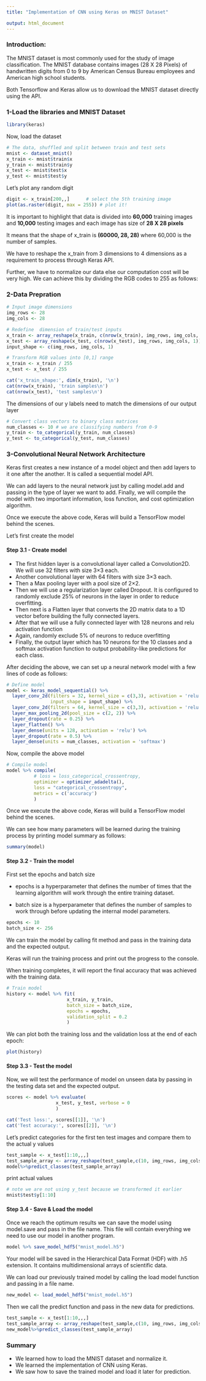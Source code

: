 ```yaml
---
title: "Implementation of CNN using Keras on MNIST Dataset"

output: html_document
---
```

### Introduction:

The MNIST dataset is most commonly used for the study of image classification. The MNIST database contains images (28 X 28 Pixels) of handwritten digits from 0 to 9 by American Census Bureau employees and American high school students. 


Both Tensorflow and Keras allow us to download the MNIST dataset directly using the API.


### 1-Load the libraries and MNIST Dataset

```r
library(keras)
```

Now, load the dataset

```r
# The data, shuffled and split between train and test sets
mnist <- dataset_mnist()
x_train <- mnist$train$x
y_train <- mnist$train$y
x_test <- mnist$test$x
y_test <- mnist$test$y

```

Let's plot any random digit

```r
digit <- x_train[200,,]      # select the 5th training image
plot(as.raster(digit, max = 255)) # plot it!
```

It is important to highlight that data is divided into **60,000** training images and **10,000** testing images and each image has size of **28 X 28 pixels**

It means that the shape of x_train is **(60000, 28, 28)** where 60,000 is the number of samples. 

We have to reshape the x_train from 3 dimensions to 4 dimensions as a requirement to process through Keras API.

Further, we have to normalize our data else our computation cost will be very high. We can achieve this by dividing the RGB codes to 255 as follows:

### 2-Data Prepration

```r
# Input image dimensions
img_rows <- 28
img_cols <- 28

# Redefine  dimension of train/test inputs
x_train <- array_reshape(x_train, c(nrow(x_train), img_rows, img_cols, 1))
x_test <- array_reshape(x_test, c(nrow(x_test), img_rows, img_cols, 1))
input_shape <- c(img_rows, img_cols, 1)

# Transform RGB values into [0,1] range
x_train <- x_train / 255
x_test <- x_test / 255
```

```r
cat('x_train_shape:', dim(x_train), '\n')
cat(nrow(x_train), 'train samples\n')
cat(nrow(x_test), 'test samples\n')
```
The dimensions of our y labels need to match the dimensions of our output layer

```r
# Convert class vectors to binary class matrices
num_classes <- 10 # we are classifying numbers from 0-9
y_train <- to_categorical(y_train, num_classes)
y_test <- to_categorical(y_test, num_classes)

```


### 3-Convolutional Neural Network Architecture

Keras first creates a new instance of a model object and then add layers to it one after the another. It is called a sequential model API. 

We can add layers to the neural network just by calling model.add and passing in the type of layer we want to add. Finally, we will compile the model with two important information, loss function, and cost optimization algorithm.


Once we execute the above code, Keras will build a TensorFlow model behind the scenes.

Let's first create the model

#### Step 3.1 - Create model


 + The first hidden layer is a convolutional layer called a Convolution2D. We will use 32 filters with        size 3×3 each.
 + Another convolutional layer with 64 filters with size 3×3 each.
 + Then a Max pooling layer with a pool size of 2×2.
 + Then we will use a regularization layer called Dropout. It is configured to randomly exclude 25% of       neurons in the layer in order to reduce overfitting.
 + Then next is a Flatten layer that converts the 2D matrix data to a 1D vector before building the fully   connected layers.
 + After that we will use a fully connected layer with 128 neurons and relu activation function
 + Again, randomly exclude 5% of neurons to reduce overfitting
 + Finally, the output layer which has 10 neurons for the 10 classes and a softmax activation function to    output probability-like predictions for each class.

After deciding the above, we can set up a neural network model with a few lines of code as follows:


```r
# Define model
model <- keras_model_sequential() %>%
  layer_conv_2d(filters = 32, kernel_size = c(3,3), activation = 'relu',
                input_shape = input_shape) %>%
  layer_conv_2d(filters = 64, kernel_size = c(3,3), activation = 'relu') %>%
  layer_max_pooling_2d(pool_size = c(2, 2)) %>%
  layer_dropout(rate = 0.25) %>%
  layer_flatten() %>%
  layer_dense(units = 128, activation = 'relu') %>%
  layer_dropout(rate = 0.5) %>%
  layer_dense(units = num_classes, activation = 'softmax')
```

Now, compile the above model

```r
# Compile model
model %>% compile(
          # loss = loss_categorical_crossentropy,
          optimizer = optimizer_adadelta(),
          loss = "categorical_crossentropy",
          metrics = c('accuracy')
          )
```

Once we execute the above code, Keras will build a TensorFlow model behind the scenes.

We can see how many parameters will be learned during the training process by printing model summary as follows:

```r
summary(model)
```


#### Step 3.2 - Train the model

First set the epochs and batch size

  + epochs is a hyperparameter that defines the number of times that the learning algorithm will work through the entire training dataset.

  + batch size is a hyperparameter that defines the number of samples to work through before updating the internal model parameters.

```r
epochs <- 10
batch_size <- 256
```

We can train the model by calling fit method and pass in the training data and the expected output. 

Keras will run the training process and print out the progress to the console. 

When training completes, it will report the final accuracy that was achieved with the training data.

```r
# Train model
history <- model %>% fit(
                      x_train, y_train,
                      batch_size = batch_size,
                      epochs = epochs,
                      validation_split = 0.2
                      )
```

We can plot both the training loss and the validation loss at the end of each epoch:


```r
plot(history)
```


#### Step 3.3 - Test the model

Now, we will test the performance of model on unseen data by passing in the testing data set and the expected output.

```r
scores <- model %>% evaluate(
                  x_test, y_test, verbose = 0
                  )
```

```r
cat('Test loss:', scores[[1]], '\n')
cat('Test accuracy:', scores[[2]], '\n')
```
Let's predict categories for the first ten test images and compare them to the actual y values

```r
test_sample <- x_test[1:10,,,]
test_sample_array <- array_reshape(test_sample,c(10, img_rows, img_cols, 1))
model%>%predict_classes(test_sample_array)
```
print actual values

```r

# note we are not using y_test because we transformed it earlier
mnist$test$y[1:10] 

```


#### Step 3.4 - Save & Load the model

Once we reach the optimum results we can save the model using model.save and pass in the file name. This file will contain everything we need to use our model in another program.

```r
model %>% save_model_hdf5("mnist_model.h5")
```

Your model will be saved in the Hierarchical Data Format (HDF) with .h5 extension. It contains multidimensional arrays of scientific data.

We can load our previously trained model by calling the load model function and passing in a file name. 

```r
new_model <- load_model_hdf5("mnist_model.h5")
```

Then we call the predict function and pass in the new data for predictions.

```r
test_sample <- x_test[1:10,,,]
test_sample_array <- array_reshape(test_sample,c(10, img_rows, img_cols, 1))
new_model%>%predict_classes(test_sample_array)
```


### Summary

 + We learned how to load the MNIST dataset and normalize it.
 + We learned the implementation of CNN using Keras.
 + We saw how to save the trained model and load it later for prediction.
  
